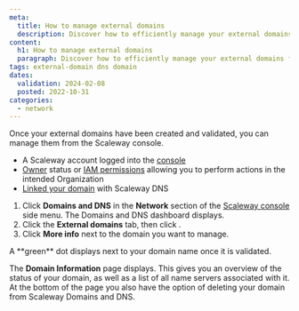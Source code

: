 ```yaml
---
meta:
  title: How to manage external domains
  description: Discover how to efficiently manage your external domains from the Scaleway console. Learn how to access domain information, verify domain status, manage name servers, and delete domains when necessary, all through the Domains and DNS dashboard.
content:
  h1: How to manage external domains
  paragraph: Discover how to efficiently manage your external domains from the Scaleway console. Learn how to access domain information, verify domain status, manage name servers, and delete domains when necessary, all through the Domains and DNS dashboard.
tags: external-domain dns domain
dates:
  validation: 2024-02-08
  posted: 2022-10-31
categories:
  - network
---
```


Once your external domains have been created and validated, you can manage them from the Scaleway console.

<Macro id="requirements" />

- A Scaleway account logged into the [console](https://console.scaleway.com)
- [Owner](/identity-and-access-management/iam/concepts/#owner) status or [IAM permissions](/identity-and-access-management/iam/concepts/#permission) allowing you to perform actions in the intended Organization
- [Linked your domain](/network/domains-and-dns/how-to/add-external-domain/) with Scaleway DNS

1. Click **Domains and DNS** in the **Network** section of the [Scaleway console](https://console.scaleway.com) side menu. The Domains and DNS dashboard displays.
2. Click the **External domains** tab, then click <Icon name="more" />.
3. Click **More info** next to the domain you want to manage.
  <Lightbox src="scaleway-dns-more-info.webp" alt="" />
  <Message type="note">
    A **green** dot displays next to your domain name once it is validated.
  </Message>

The **Domain Information** page displays. This gives you an overview of the status of your domain, as well as a list of all name servers associated with it. At the bottom of the page you also have the option of deleting your domain from Scaleway Domains and DNS.

<Lightbox src="scaleway-dns-domain-information.webp" alt="" />


